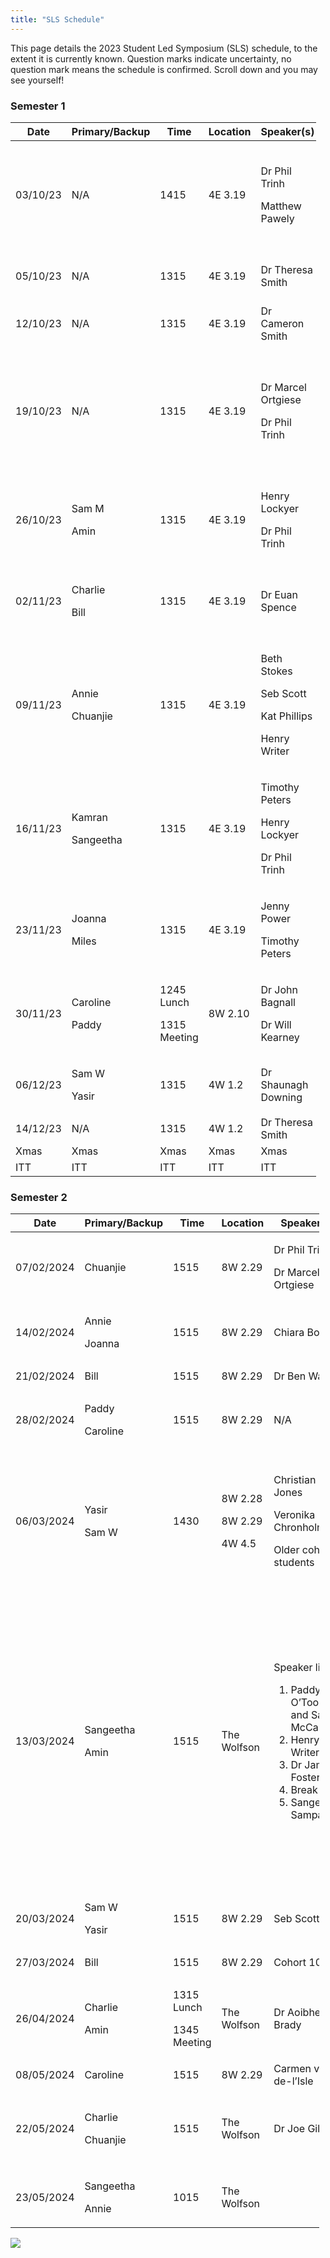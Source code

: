 ```yaml
---
title: "SLS Schedule"
---
```


This page details the 2023 Student Led Symposium (SLS) schedule, to the extent it is currently known. Question marks indicate uncertainty, no question mark means the schedule is confirmed. Scroll down and you may see yourself!

### Semester 1

+----------+----------------+--------------+----------+---------------------+----------------------------------------------------------------------------+
| Date     | Primary/Backup | Time         | Location | Speaker(s)          | Topic(s)                                                                   |
+==========+================+==============+==========+=====================+============================================================================+
| 03/10/23 | N/A            | 1415         | 4E 3.19  | Dr Phil Trinh       | Key dates. Doing a PhD- what to expect, and what to be aware of.           |
|          |                |              |          |                     |                                                                            |
|          |                |              |          | Matthew Pawely      | Time management.                                                           |
+----------+----------------+--------------+----------+---------------------+----------------------------------------------------------------------------+
| 05/10/23 | N/A            | 1315         | 4E 3.19  | Dr Theresa Smith    | Introduction to interdisciplinary research projects (IRPs).                |
+----------+----------------+--------------+----------+---------------------+----------------------------------------------------------------------------+
| 12/10/23 | N/A            | 1315         | 4E 3.19  | Dr Cameron Smith    | How to give (and not give) a good talk.                                    |
+----------+----------------+--------------+----------+---------------------+----------------------------------------------------------------------------+
| 19/10/23 | N/A            | 1315         | 4E 3.19  | Dr Marcel Ortgiese  | Useful software tools. Useful literature research tools.                   |
|          |                |              |          |                     |                                                                            |
|          |                |              |          | Dr Phil Trinh       | Hosting seminars, networking, and asking the right questions               |
+----------+----------------+--------------+----------+---------------------+----------------------------------------------------------------------------+
| 26/10/23 | Sam M          | 1315         | 4E 3.19  | Henry Lockyer       | All things LaTeX.                                                          |
|          |                |              |          |                     |                                                                            |
|          | Amin           |              |          | Dr Phil Trinh       | How to use your training support fund.                                     |
+----------+----------------+--------------+----------+---------------------+----------------------------------------------------------------------------+
| 02/11/23 | Charlie        | 1315         | 4E 3.19  | Dr Euan Spence      | Producing mathematical writing that will be read, understood, and enjoyed. |
|          |                |              |          |                     |                                                                            |
|          | Bill           |              |          |                     |                                                                            |
+----------+----------------+--------------+----------+---------------------+----------------------------------------------------------------------------+
| 09/11/23 | Annie          | 1315         | 4E 3.19  | Beth Stokes         | Outreach, Maths Communication, and Behind the Research.                    |
|          |                |              |          |                     |                                                                            |
|          | Chuanjie       |              |          | Seb Scott           |                                                                            |
|          |                |              |          |                     |                                                                            |
|          |                |              |          | Kat Phillips        |                                                                            |
|          |                |              |          |                     |                                                                            |
|          |                |              |          | Henry Writer        |                                                                            |
+----------+----------------+--------------+----------+---------------------+----------------------------------------------------------------------------+
| 16/11/23 | Kamran         | 1315         | 4E 3.19  | Timothy Peters      | Nimbus and getting the HPC working.                                        |
|          |                |              |          |                     |                                                                            |
|          | Sangeetha      |              |          | Henry Lockyer       |                                                                            |
|          |                |              |          |                     |                                                                            |
|          |                |              |          | Dr Phil Trinh       |                                                                            |
+----------+----------------+--------------+----------+---------------------+----------------------------------------------------------------------------+
| 23/11/23 | Joanna         | 1315         | 4E 3.19  | Jenny Power         | What to do during an ITT.                                                  |
|          |                |              |          |                     |                                                                            |
|          | Miles          |              |          | Timothy Peters      |                                                                            |
+----------+----------------+--------------+----------+---------------------+----------------------------------------------------------------------------+
| 30/11/23 | Caroline       | 1245 Lunch   | 8W 2.10  | Dr John Bagnall     | ITT preparation with Wessex Water.                                         |
|          |                |              |          |                     |                                                                            |
|          | Paddy          | 1315 Meeting |          | Dr Will Kearney     |                                                                            |
+----------+----------------+--------------+----------+---------------------+----------------------------------------------------------------------------+
| 06/12/23 | Sam W          | 1315         | 4W 1.2   | Dr Shaunagh Downing | ITT preparation with CameraForensics.                                      |
|          |                |              |          |                     |                                                                            |
|          | Yasir          |              |          |                     |                                                                            |
+----------+----------------+--------------+----------+---------------------+----------------------------------------------------------------------------+
| 14/12/23 | N/A            | 1315         | 4W 1.2   | Dr Theresa Smith    | IRP presentations.                                                         |
+----------+----------------+--------------+----------+---------------------+----------------------------------------------------------------------------+
| Xmas     | Xmas           | Xmas         | Xmas     | Xmas                | Xmas                                                                       |
+----------+----------------+--------------+----------+---------------------+----------------------------------------------------------------------------+
| ITT      | ITT            | ITT          | ITT      | ITT                 | ITT                                                                        |
+----------+----------------+--------------+----------+---------------------+----------------------------------------------------------------------------+

### Semester 2

+------------+----------------+--------------+-------------+------------------------------------+--------------------------------------------------------------------+
| Date       | Primary/Backup | Time         | Location    | Speaker(s)                         | Topic(s)                                                           |
+============+================+==============+=============+====================================+====================================================================+
| 07/02/2024 | Chuanjie       | 1515         | 8W 2.29     | Dr Phil Trinh                      | Reflecting on ITT.                                                 |
|            |                |              |             |                                    |                                                                    |
|            |                |              |             | Dr Marcel Ortgiese                 |                                                                    |
+------------+----------------+--------------+-------------+------------------------------------+--------------------------------------------------------------------+
| 14/02/2024 | Annie          | 1515         | 8W 2.29     | Chiara Boetti                      | Presentation by IRP mentor.                                        |
|            |                |              |             |                                    |                                                                    |
|            | Joanna         |              |             |                                    |                                                                    |
+------------+----------------+--------------+-------------+------------------------------------+--------------------------------------------------------------------+
| 21/02/2024 | Bill           | 1515         | 8W 2.29     | Dr Ben Walker                      | A visualPDE mincourse.                                             |
+------------+----------------+--------------+-------------+------------------------------------+--------------------------------------------------------------------+
| 28/02/2024 | Paddy          | 1515         | 8W 2.29     | N/A                                | Peer reviewing ITT reports.                                        |
|            |                |              |             |                                    |                                                                    |
|            | Caroline       |              |             |                                    |                                                                    |
+------------+----------------+--------------+-------------+------------------------------------+--------------------------------------------------------------------+
| 06/03/2024 | Yasir          | 1430         | 8W 2.28     | Christian Jones                    | Choosing a supervisor (formal)                                     |
|            |                |              |             |                                    |                                                                    |
|            | Sam W          |              | 8W 2.29     | Veronika Chronholm                 | Talk by IRP mentor.                                                |
|            |                |              |             |                                    |                                                                    |
|            |                |              | 4W 4.5      | Older cohort students              | Choosing a supervisor (informal)                                   |
+------------+----------------+--------------+-------------+------------------------------------+--------------------------------------------------------------------+
| 13/03/2024 | Sangeetha      | 1515         | The Wolfson | Speaker list:                      | Mathematical perspectives on GenAI.                                |
|            |                |              |             |                                    |                                                                    |
|            | Amin           |              |             | 1.  Paddy O'Toole and Sam McCallum | 1.  Copilot demo. (20 mins)                                        |
|            |                |              |             | 2.  Henry Writer                   | 2.  Prompt engineering- getting the most out of ChatGPT. (20 mins) |
|            |                |              |             | 3.  Dr James Foster                | 3.  Maths behind stable diffusion. (30 mins)                       |
|            |                |              |             | 4.  Break                          | 4.  Break (10 mins)                                                |
|            |                |              |             | 5.  Sangeetha Sampath              | 5.  Debate (20 mins)                                               |
+------------+----------------+--------------+-------------+------------------------------------+--------------------------------------------------------------------+
| 20/03/2024 | Sam W          | 1515         | 8W 2.29     | Seb Scott                          | Internships and other career opportunities.                        |
|            |                |              |             |                                    |                                                                    |
|            | Yasir          |              |             |                                    |                                                                    |
+------------+----------------+--------------+-------------+------------------------------------+--------------------------------------------------------------------+
| 27/03/2024 | Bill           | 1515         | 8W 2.29     | Cohort 10                          | ITT re-presentations.                                              |
+------------+----------------+--------------+-------------+------------------------------------+--------------------------------------------------------------------+
| 26/04/2024 | Charlie        | 1315 Lunch   | The Wolfson | Dr Aoibheann Brady                 | ITT preparation with BeZero Carbon                                 |
|            |                |              |             |                                    |                                                                    |
|            | Amin           | 1345 Meeting |             |                                    |                                                                    |
+------------+----------------+--------------+-------------+------------------------------------+--------------------------------------------------------------------+
| 08/05/2024 | Caroline       | 1515         | 8W 2.29     | Carmen van-de-l'Isle               | All things posters.                                                |
+------------+----------------+--------------+-------------+------------------------------------+--------------------------------------------------------------------+
| 22/05/2024 | Charlie        | 1515         | The Wolfson | Dr Joe Gillard                     | Mathematics in the defense sector: Defending against bio-weapons.  |
|            |                |              |             |                                    |                                                                    |
|            | Chuanjie       |              |             |                                    |                                                                    |
+------------+----------------+--------------+-------------+------------------------------------+--------------------------------------------------------------------+
| 23/05/2024 | Sangeetha      | 1015         | The Wolfson |                                    | ITT preparation with Rolls-Royce.                                  |
|            |                |              |             |                                    |                                                                    |
|            | Annie          |              |             |                                    |                                                                    |
+------------+----------------+--------------+-------------+------------------------------------+--------------------------------------------------------------------+

![](cohort10.jpeg){fig-align="center"}
